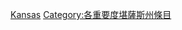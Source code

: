 {{Emptycat}}
{{Articles by Importance|topic=堪薩斯州|project=堪薩斯州|format=toc}}

[[Category:高重要度条目|Kansas]]
[[Category:各重要度堪薩斯州條目‎|Category:各重要度堪薩斯州條目‎]]